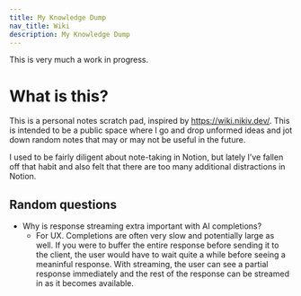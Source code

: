 ```yaml
---
title: My Knowledge Dump
nav_title: Wiki
description: My Knowledge Dump
---
```


<Note type="warning" fill>
  This is very much a work in progress.
</Note>

# What is this?

This is a personal notes scratch pad, inspired by https://wiki.nikiv.dev/. This 
is intended to be a public space where I go and drop unformed ideas and jot down
random notes that may or may not be useful in the future.

I used to be fairly diligent about note-taking in Notion, but lately I’ve fallen off that
habit and also felt that there are too many additional distractions in Notion.

## Random questions

- Why is response streaming extra important with AI completions?
  - For UX. Completions are often very slow and potentially large as well. If you were to
    buffer the entire response before sending it to the client, the user would have to wait
    quite a while before seeing a meaninful response. With streaming, the user can see a 
    partial response immediately and the rest of the response can be streamed in as it 
    becomes available.